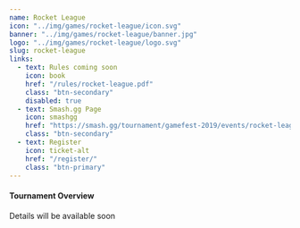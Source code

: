 ---
name: Rocket League
icon: "../img/games/rocket-league/icon.svg"
banner: "../img/games/rocket-league/banner.jpg"
logo: "../img/games/rocket-league/logo.svg"
slug: rocket-league
links:
  - text: Rules coming soon
    icon: book
    href: "/rules/rocket-league.pdf"
    class: "btn-secondary"
    disabled: true
  - text: Smash.gg Page
    icon: smashgg
    href: "https://smash.gg/tournament/gamefest-2019/events/rocket-league-3v3-byoc"
    class: "btn-secondary"
  - text: Register
    icon: ticket-alt
    href: "/register/"
    class: "btn-primary"
---

#### Tournament Overview

Details will be available soon

